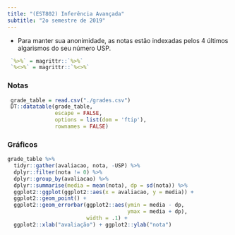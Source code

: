 ```yaml
---
title: "(EST802) Inferência Avançada"
subtitle: "2o semestre de 2019"
---
```


- Para manter sua anonimidade,
as notas estão indexadas pelos 
4 últimos algarismos do seu número USP.

```r
 `%>%` = magrittr::`%>%`
 `%<>%` = magrittr::`%<>%`
```

### Notas
```r
 grade_table = read.csv("./grades.csv")
 DT::datatable(grade_table,
               escape = FALSE,
               options = list(dom = 'ftip'),
               rownames = FALSE)
```

### Gráficos

```r
grade_table %>% 
  tidyr::gather(avaliacao, nota, -USP) %>%
  dplyr::filter(nota != 0) %>% 
  dplyr::group_by(avaliacao) %>% 
  dplyr::summarise(media = mean(nota), dp = sd(nota)) %>% 
  ggplot2::ggplot(ggplot2::aes(x = avaliacao, y = media)) +
  ggplot2::geom_point() +
  ggplot2::geom_errorbar(ggplot2::aes(ymin = media - dp,
                                      ymax = media + dp),
                         width = .1) +
  ggplot2::xlab("avaliação") + ggplot2::ylab("nota")
```


